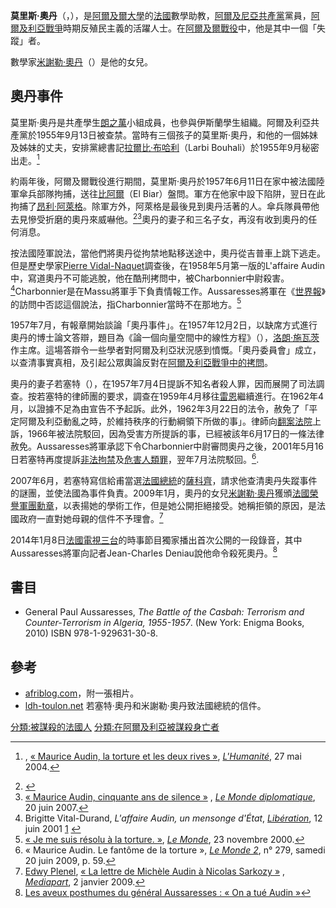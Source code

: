 {{Infobox scientist
|name              = 莫里斯·奧丹
|image             = Maurice Audin. Alger2014.jpg
|image_size       =
|caption           =
|birth_date        = {{birth date|1932|2|14|df=yes}}
|birth_place       = [[法屬突尼斯|法屬突尼斯]][[巴杰|巴杰]]
|death_date        = {{Death date and age|1957|6|21|1932|2|14|df=yes}}
|death_place       = [[比阿爾|比阿爾]]（El Biar）的Fort l'Empereur, 
|residence         =
|citizenship       = 法國
|work_institutions =
|alma_mater        = [[阿爾及爾大學|阿爾及爾大學]]
|doctoral_advisor  = [[洛朗·施瓦茨|洛朗·施瓦茨]]
|doctoral_students =
|known_for         =
|author_abbrev_bot =
|author_abbrev_zoo =
|influences        =
|influenced        =
|prizes            =
|religion          =
|footnotes         =
}}

'''莫里斯·奧丹'''（{{lang-fr|'''Maurice Audin'''}}，{{bd|1932年|2月14日|1957年|6月21日}}），是[[阿爾及爾大學|阿爾及爾大學]]的[[法國|法國]]數學助教，[[阿爾及尼亞共產黨|阿爾及尼亞共產黨]]黨員，[[阿爾及利亞戰爭|阿爾及利亞戰爭]]時期反殖民主義的活躍人士。在[[阿爾及爾戰役|阿爾及爾戰役]]中，他是其中一個「失蹤」者。



數學家[[米謝勒·奧丹|米謝勒·奧丹]]（{{lang|fr|Michèle Audin}}）是他的女兒。

== 奧丹事件 ==
莫里斯·奧丹是共產學生[[朗之萬|朗之萬]]小組成員，也參與伊斯蘭學生組織。阿爾及利亞共產黨於1955年9月13日被查禁。當時有三個孩子的莫里斯·奧丹，和他的一個姊妹及姊妹的丈夫，安排黨總書記[[拉爾比·布哈利|拉爾比·布哈利]]（Larbi Bouhali）於1955年9月秘密出走。<ref name=Huma>{{Lien|trad=Sadek Hadjeres|Sadek Hadjerès}}, [http://www.humanite.fr/node/344749 « Maurice Audin, la torture et les deux rives »], ''[[L'Humanité|L'Humanité]]'', 27 mai 2004.</ref>

約兩年後，阿爾及爾戰役進行期間，莫里斯·奧丹於1957年6月11日在家中被法國陸軍傘兵部隊拘捕，送往[[比阿爾|比阿爾]]（El Biar）盤問。軍方在他家中設下陷阱，翌日在此拘捕了[[昂利·阿萊格|昂利·阿萊格]]。除軍方外，阿萊格是最後見到奧丹活著的人。傘兵隊員帶他去見慘受折磨的奧丹來威嚇他。<ref>{{cite news|url=http://weekly.ahram.org.eg/2001/516/bo5.htm/|title=France confronts its past|date=2001-01-11|author=[[David_Tresilian|David Tresilian]]|work=[[Al_Ahram_Weekly|Al Ahram Weekly]]|deadurl=yes|archiveurl=https://web.archive.org/web/20120312140918/http://weekly.ahram.org.eg/2001/516/bo5.htm|archivedate=2012-03-12}}</ref><ref name=Diplo>[http://www.monde-diplomatique.fr/carnet/2007-06-20-Maurice-Audin « Maurice Audin, cinquante ans de silence »] {{Wayback|url=http://www.monde-diplomatique.fr/carnet/2007-06-20-Maurice-Audin |date=20110103160123 }}, ''[[Le_Monde_diplomatique|Le Monde diplomatique]]'', 20 juin 2007.</ref>奧丹的妻子和三名子女，再沒有收到奧丹的任何消息。

按法國陸軍說法，當他們將奧丹從拘禁地點移送途中，奧丹從吉普車上跳下逃走。但是歷史學家[[Pierre_Vidal-Naquet|Pierre Vidal-Naquet]]調查後，在1958年5月第一版的L'affaire Audin中，寫道奧丹不可能逃脫，他在酷刑拷問中，被Charbonnier中尉殺害。<ref>Brigitte Vital-Durand, ''L'affaire Audin, un mensonge d'État'', ''[[Libération_(journal)|Libération]]'', 12 juin 2001 [http://www.liberation.fr/politiques/0101377063-l-affaire-audin-un-mensonge-d-etat] {{Webarchive|url=https://archive.is/20130701212539/http://www.liberation.fr/politiques/0101377063-l-affaire-audin-un-mensonge-d-etat |date=2013-07-01 }}</ref>Charbonnier是在Massu將軍手下負責情報工作。Aussaresses將軍在《[[世界报_(法国)|世界報]]》的訪問中否認這個說法，指Charbonnier當時不在那地方。<ref>[http://www.lemonde.fr/afrique/article_archive/2000/11/23/je-me-suis-resolu-a-la-torture-j-ai-moi-meme-procede-a-des-executions-sommaires_1671136_3212.html « Je me suis résolu à la torture. »], ''[[Le_Monde|Le Monde]]'', 23 novembre 2000.</ref>

1957年7月，有報章開始談論「奧丹事件」。在1957年12月2日，以缺席方式進行奧丹的博士論文答辯，題目為《論一個向量空間中的線性方程》（{{lang|fr|Sur les équation linéaire dans un espace vectoriel}}），[[洛朗·施瓦茨|洛朗·施瓦茨]]作主席。這場答辯令一些學者對阿爾及利亞狀況感到憤慨。「奧丹委員會」成立，以查清事實真相，及引起公眾輿論反對在[[阿爾及利亞戰爭中的拷問|阿爾及利亞戰爭中的拷問]]。

奧丹的妻子若塞特（{{lang|fr|Josette Audin}}），在1957年7月4日提訴不知名者殺人罪，因而展開了司法調查。按若塞特的律師團的要求，調查在1959年4月移往[[雷恩(伊勒-維萊訥省)|雷恩]]繼續進行。在1962年4月，以證據不足為由宣告不予起訴。此外，1962年3月22日的法令，赦免了「平定阿爾及利亞動亂之時，於維持秩序的行動綱領下所做的事」。律師向[[翻案法院_(法國)|翻案法院]]上訴，1966年被法院駁回，因為受害方所提訴的事，已經被該年6月17日的一條法律赦免。Aussaresses將軍承認下令Charbonnier中尉審問奧丹之後，2001年5月16日若塞特再度提訴[[非法拘禁|非法拘禁]]及[[危害人類罪|危害人類罪]]，翌年7月法院駁回。<ref>« Maurice Audin. Le fantôme de la torture », ''[[Le_Monde|Le Monde 2]]'', n° 279, samedi 20 juin 2009, p. 59.</ref>.

2007年6月，若塞特寫信給甫當選[[法國總統|法國總統]]的[[薩科齊|薩科齊]]，請求他查清奧丹失蹤事件的謎團，並使法國為事件負責。2009年1月，奧丹的女兒[[米謝勒·奧丹|米謝勒·奧丹]]獲頒[[法國榮譽軍團勳章|法國榮譽軍團勳章]]，以表揚她的學術工作，但是她公開拒絕接受。她稱拒領的原因，是法國政府一直對她母親的信件不予理會。<ref>[[Edwy_Plenel|Edwy Plenel]], [http://www.mediapart.fr/club/blog/edwy-plenel/020109/la-lettre-de-michele-audin-a-nicolas-sarkozy « La lettre de Michèle Audin à Nicolas Sarkozy »] {{Wayback|url=http://www.mediapart.fr/club/blog/edwy-plenel/020109/la-lettre-de-michele-audin-a-nicolas-sarkozy |date=20091008125908 }}, ''[[Mediapart|Mediapart]]'', 2 janvier 2009.</ref>

2014年1月8日[[法國電視三台|法國電視三台]]的時事節目獨家播出首次公開的一段錄音，其中Aussaresses將軍向記者Jean-Charles Deniau說他命令殺死奧丹。<ref>[http://www.francetvinfo.fr/france/video-les-aveux-posthumes-du-general-aussaresses-on-a-tue-audin_500432.html Les aveux posthumes du général Aussaresses : « On a tué Audin »]</ref>

==書目==
* General Paul Aussaresses, ''The Battle of the Casbah: Terrorism and Counter-Terrorism in Algeria, 1955-1957''. (New York: Enigma Books, 2010) ISBN 978-1-929631-30-8.

==參考==
* [http://www.afriblog.com/blog.asp?code=bousselham&no_msg=5348 afriblog.com]，附一張相片。{{en}}
* [https://web.archive.org/web/20090129205225/http://ldh-toulon.net/spip.php?article3060 ldh-toulon.net] 若塞特·奧丹和米謝勒·奧丹致法國總統的信件。{{fr}}

{{reflist}}

{{Authority control}}

{{DEFAULTSORT:A莫里斯·奧丹}}
[[分類:被謀殺的法國人|分類:被謀殺的法國人]]
[[分類:在阿爾及利亞被謀殺身亡者|分類:在阿爾及利亞被謀殺身亡者]]